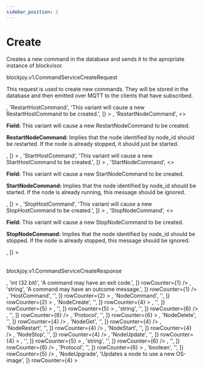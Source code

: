 ```yaml
---
sidebar_position: 2
---
```



# Create

<ApiMethod method="rpc" name="Create" />

Creates a new command in the database and sends it to the apropriate instance of blockvisor.

<ApiMethod method="requests" name="CommandServiceCreateRequest" />

<VersionType>blockjoy.v1.CommandServiceCreateRequest</VersionType>

This request is used to create new commands. They will be stored in the database and then emitted over MQTT to the clients that have subscribed.

<Table>
  <TableHead items={['Field', 'Type', 'Description']} />
  <TableBody>
    <TableBodyRow
      items={[
        <TableCellWithOption text="restart_host" warningInFront="oneof" />,
        'RestartHostCommand',
        'This variant will cause a new RestartHostCommand to be created.',
      ]}
    >
      <TableBodyRow items={['host_id', 'string', '']} rowCounter={1} />
    </TableBodyRow>
    <TableBodyRow
      items={[
        <TableCellWithOption text="restart_node" warningInFront="oneof" />,
        'RestartNodeCommand',
        <>
          <p>
            <strong>Field:</strong> This variant will cause a new
            RestartNodeCommand to be created.
          </p>
          <p>
            <strong>RestartNodeCommand:</strong> Implies that the node
            identified by node_id should be restarted. If the node is already
            stopped, it should just be started.
          </p>
        </>,
      ]}
    >
      <TableBodyRow items={['node_id', 'string', '']} rowCounter={1} />
    </TableBodyRow>
    <TableBodyRow
      items={[
        <TableCellWithOption text="start_host" warningInFront="oneof" />,
        'StartHostCommand',
        'This variant will cause a new StartHostCommand to be created.',
      ]}
    >
      <TableBodyRow items={['host_id', 'string', '']} rowCounter={1} />
    </TableBodyRow>
    <TableBodyRow
      items={[
        <TableCellWithOption text="start_node" warningInFront="oneof" />,
        'StartNodeCommand',
        <>
          <p>
            <strong>Field:</strong> This variant will cause a new
            StartNodeCommand to be created.
          </p>
          <p>
            <strong>StartNodeCommand:</strong> Implies that the node identified
            by node_id should be started. If the node is already running, this
            message should be ignored.
          </p>
        </>,
      ]}
    >
      <TableBodyRow
        items={['node_id', 'string', 'The node to be started.']}
        rowCounter={1}
      />
    </TableBodyRow>
    <TableBodyRow
      items={[
        <TableCellWithOption text="stop_host" warningInFront="oneof" />,
        'StopHostCommand',
        'This variant will cause a new StopHostCommand to be created.',
      ]}
    >
      <TableBodyRow
        items={['host_id', 'string', 'The node to be started.']}
        rowCounter={1}
      />
    </TableBodyRow>
    <TableBodyRow
      items={[
        <TableCellWithOption text="stop_node" warningInFront="oneof" />,
        'StopNodeCommand',
        <>
          <p>
            <strong>Field:</strong> This variant will cause a new
            StopNodeCommand to be created.
          </p>
          <p>
            <strong>StopNodeCommand:</strong> Implies that the node identified
            by node_id should be stopped. If the node is already stopped, this
            message should be ignored.
          </p>
        </>,
      ]}
    >
      <TableBodyRow
        items={['node_id', 'string', 'The node to be stoped.']}
        rowCounter={1}
      />
    </TableBodyRow>
  </TableBody>
</Table>

<CustomCodeBlock codes={codes} />

<ApiMethod method="returns" name="CommandServiceCreateResponse" />

<VersionType>blockjoy.v1.CommandServiceCreateResponse</VersionType>

<Table>
  <TableHead items={['Field', 'Type', 'Description']} />
  <TableBody>
    <TableBodyRow items={['command', 'Command', '']}>
      <TableBodyRow
        items={[
          <TableCellWithOption text="exit_code" warning="optional" />,
          'int (32 bit)',
          'A command may have an exit code.',
        ]}
        rowCounter={1}
      />
      <TableBodyRow
        items={[
          'id',
          'string',
          'Each command has a unique id that identifies it.',
        ]}
        rowCounter={1}
      />
      <TableBodyRow
        items={[
          <TableCellWithOption text="response" warning="optional" />,
          'string',
          'A command may have an outcome message.',
        ]}
        rowCounter={1}
      />
      <TableBodyRow items={['command', '[oneof]', '']} rowCounter={1}>
        <TableBodyRow
          items={[
            <TableCellWithOption text="host" warningInFront="oneof" />,
            'HostCommand',
            '',
          ]}
          rowCounter={2}
        >
          <TableBodyRow
            items={[
              'host_id',
              'string',
              'We don’t do this yet, but it is here for forwards compatibility.',
            ]}
            rowCounter={3}
          />
        </TableBodyRow>
        <TableBodyRow
          items={[
            <TableCellWithOption text="node" warningInFront="oneof" />,
            'NodeCommand',
            '',
          ]}
          rowCounter={2}
        >
          <TableBodyRow
            items={['api_command_id', 'string', '']}
            rowCounter={3}
          />
          <TableBodyRow items={['created_at', 'Timestamp', '']} rowCounter={3}>
            <TableBodyRow
              items={['nanos', 'int (32 bit)', '']}
              rowCounter={4}
            />
            <TableBodyRow
              items={['seconds', 'int (64 bit)', '']}
              rowCounter={4}
            />
          </TableBodyRow>
          <TableBodyRow items={['host_id', 'string', '']} rowCounter={3} />
          <TableBodyRow items={['node_id', 'string', '']} rowCounter={3} />
          <TableBodyRow items={['command', '[oneof]', '']} rowCounter={3}>
            <TableBodyRow
              items={[
                <TableCellWithOption text="create" warningInFront="oneof" />,
                'NodeCreate',
                '',
              ]}
              rowCounter={4}
            >
              <TableBodyRow
                items={['blockchain', 'string', '']}
                rowCounter={5}
              />
              <TableBodyRow items={['gateway', 'string', '']} rowCounter={5} />
              <TableBodyRow
                items={['image', 'ContainerImage', '']}
                rowCounter={5}
              >
                <TableBodyRow
                  items={[
                    'node_type',
                    'NodeType',
                    'snake_cased name of the node type',
                  ]}
                  rowCounter={6}
                >
                  <TableBodyRow
                    items={['NODE_TYPE_UNSPECIFIED', '= 0', '']}
                    rowCounter={7}
                  />
                  <TableBodyRow
                    items={['NODE_TYPE_MINER', '= 1', '']}
                    rowCounter={7}
                  />
                  <TableBodyRow
                    items={['NODE_TYPE_ETL', '= 2', '']}
                    rowCounter={7}
                  />
                  <TableBodyRow
                    items={['NODE_TYPE_VALIDATOR', '= 3', '']}
                    rowCounter={7}
                  />
                  <TableBodyRow
                    items={['NODE_TYPE_API', '= 4', '']}
                    rowCounter={7}
                  />
                  <TableBodyRow
                    items={['NODE_TYPE_ORACLE', '= 5', '']}
                    rowCounter={7}
                  />
                  <TableBodyRow
                    items={['NODE_TYPE_RELAY', '= 6', '']}
                    rowCounter={7}
                  />
                  <TableBodyRow
                    items={['NODE_TYPE_EXECUTION', '= 7', '']}
                    rowCounter={7}
                  />
                  <TableBodyRow
                    items={['NODE_TYPE_BEACON', '= 8', '']}
                    rowCounter={7}
                  />
                  <TableBodyRow
                    items={['NODE_TYPE_MEVBOOST', '= 9', '']}
                    rowCounter={7}
                  />
                  <TableBodyRow
                    items={['NODE_TYPE_NODE', '= 10', '']}
                    rowCounter={7}
                  />
                  <TableBodyRow
                    items={['NODE_TYPE_FULLNODE', '= 11', '']}
                    rowCounter={7}
                  />
                  <TableBodyRow
                    items={['NODE_TYPE_LIGHTNODE', '= 12', '']}
                    rowCounter={7}
                  />
                </TableBodyRow>
                <TableBodyRow
                  items={[
                    'node_version',
                    'string',
                    'semantic version string of the node type version',
                  ]}
                  rowCounter={6}
                />
                <TableBodyRow
                  items={[
                    'protocol',
                    'string',
                    'snake_cased name of the blockchain',
                  ]}
                  rowCounter={6}
                />
                <TableBodyRow
                  items={[
                    'status',
                    'ContainerImageStatus',
                    'Define config status',
                  ]}
                  rowCounter={6}
                >
                  <TableBodyRow
                    items={['CONTAINER_IMAGE_STATUS_UNSPECIFIED', '= 0', '']}
                    rowCounter={7}
                  />
                  <TableBodyRow
                    items={['CONTAINER_IMAGE_STATUS_DEVELOPMENT', '= 1', '']}
                    rowCounter={7}
                  />
                  <TableBodyRow
                    items={['CONTAINER_IMAGE_STATUS_UNSTABLE', '= 2', '']}
                    rowCounter={7}
                  />
                  <TableBodyRow
                    items={['CONTAINER_IMAGE_STATUS_STABLE', '= 3', '']}
                    rowCounter={7}
                  />
                </TableBodyRow>
                <TableBodyRow items={['ip', 'string', '']} rowCounter={6} />
                <TableBodyRow items={['name', 'string', '']} rowCounter={6} />
              </TableBodyRow>
              <TableBodyRow items={['ip', 'string', '']} rowCounter={5} />
              <TableBodyRow items={['name', 'string', '']} rowCounter={5} />
              <TableBodyRow
                items={['node_type', 'NodeType', '']}
                rowCounter={5}
              >
                <TableBodyRow
                  items={['NODE_TYPE_UNSPECIFIED', '= 0', '']}
                  rowCounter={6}
                />
                <TableBodyRow
                  items={['NODE_TYPE_MINER', '= 1', '']}
                  rowCounter={6}
                />
                <TableBodyRow
                  items={['NODE_TYPE_ETL', '= 2', '']}
                  rowCounter={6}
                />
                <TableBodyRow
                  items={['NODE_TYPE_VALIDATOR', '= 3', '']}
                  rowCounter={6}
                />
                <TableBodyRow
                  items={['NODE_TYPE_API', '= 4', '']}
                  rowCounter={6}
                />
                <TableBodyRow
                  items={['NODE_TYPE_ORACLE', '= 5', '']}
                  rowCounter={6}
                />
                <TableBodyRow
                  items={['NODE_TYPE_RELAY', '= 6', '']}
                  rowCounter={6}
                />
                <TableBodyRow
                  items={['NODE_TYPE_EXECUTION', '= 7', '']}
                  rowCounter={6}
                />
                <TableBodyRow
                  items={['NODE_TYPE_BEACON', '= 8', '']}
                  rowCounter={6}
                />
                <TableBodyRow
                  items={['NODE_TYPE_MEVBOOST', '= 9', '']}
                  rowCounter={6}
                />
                <TableBodyRow
                  items={['NODE_TYPE_NODE', '= 10', '']}
                  rowCounter={6}
                />
                <TableBodyRow
                  items={['NODE_TYPE_FULLNODE', '= 11', '']}
                  rowCounter={6}
                />
                <TableBodyRow
                  items={['NODE_TYPE_LIGHTNODE', '= 12', '']}
                  rowCounter={6}
                />
              </TableBodyRow>
              <TableBodyRow
                items={[
                  'properties',
                  <TableCellWithOption text="Parameter" info="repeated" />,
                  '',
                ]}
                rowCounter={5}
              >
                <TableBodyRow items={['name', 'string', '']} rowCounter={6} />
                <TableBodyRow items={['value', 'string', '']} rowCounter={6} />
              </TableBodyRow>
              <TableBodyRow
                items={[
                  'rules',
                  <TableCellWithOption text="Rule" info="repeated" />,
                  '',
                ]}
                rowCounter={5}
              >
                <TableBodyRow items={['action', 'Action', '']} rowCounter={6}>
                  <TableBodyRow
                    items={['ACTION_UNSPECIFIED', '= 0', '']}
                    rowCounter={7}
                  />
                  <TableBodyRow
                    items={['ACTION_ALLOW', '= 1', '']}
                    rowCounter={7}
                  />
                  <TableBodyRow
                    items={['ACTION_DENY', '= 2', '']}
                    rowCounter={7}
                  />
                  <TableBodyRow
                    items={['ACTION_REJECT', '= 3', '']}
                    rowCounter={7}
                  />
                </TableBodyRow>
                <TableBodyRow
                  items={['direction', 'Direction', '']}
                  rowCounter={6}
                >
                  <TableBodyRow
                    items={['DIRECTION_UNSPECIFIED', '= 0', '']}
                    rowCounter={7}
                  />
                  <TableBodyRow
                    items={['DIRECTION_OUT', '= 1', '']}
                    rowCounter={7}
                  />
                  <TableBodyRow
                    items={['DIRECTION_IN', '= 2', '']}
                    rowCounter={7}
                  />
                </TableBodyRow>
                <TableBodyRow
                  items={[
                    <TableCellWithOption text="ips" warning="optional" />,
                    'string',
                    '',
                  ]}
                  rowCounter={6}
                />
                <TableBodyRow items={['name', 'string', '']} rowCounter={6} />
                <TableBodyRow
                  items={[
                    'ports',
                    <TableCellWithOption
                      text="unsigned int (32 bit)"
                      info="repeated"
                    />,
                    '',
                  ]}
                  rowCounter={6}
                />
                <TableBodyRow
                  items={[
                    <TableCellWithOption text="protocol" warning="optional" />,
                    'Protocol',
                    '',
                  ]}
                  rowCounter={6}
                >
                  <TableBodyRow
                    items={['PROTOCOL_UNSPECIFIED', '= 0', '']}
                    rowCounter={7}
                  />
                  <TableBodyRow
                    items={['PROTOCOL_TCP', '= 1', '']}
                    rowCounter={7}
                  />
                  <TableBodyRow
                    items={['PROTOCOL_UDP', '= 2', '']}
                    rowCounter={7}
                  />
                  <TableBodyRow
                    items={['PROTOCOL_BOTH', '= 3', '']}
                    rowCounter={7}
                  />
                </TableBodyRow>
              </TableBodyRow>
              <TableBodyRow
                items={['self_update', 'boolean', '']}
                rowCounter={5}
              />
            </TableBodyRow>
            <TableBodyRow
              items={[
                <TableCellWithOption text="delete" warningInFront="oneof" />,
                'NodeDelete',
                '',
              ]}
              rowCounter={4}
            />
            <TableBodyRow
              items={[
                <TableCellWithOption text="info_get" warningInFront="oneof" />,
                'NodeGet',
                '',
              ]}
              rowCounter={4}
            />
            <TableBodyRow
              items={[
                <TableCellWithOption text="restart" warningInFront="oneof" />,
                'NodeRestart',
                '',
              ]}
              rowCounter={4}
            />
            <TableBodyRow
              items={[
                <TableCellWithOption text="start" warningInFront="oneof" />,
                'NodeStart',
                '',
              ]}
              rowCounter={4}
            />
            <TableBodyRow
              items={[
                <TableCellWithOption text="stop" warningInFront="oneof" />,
                'NodeStop',
                '',
              ]}
              rowCounter={4}
            />
            <TableBodyRow
              items={[
                <TableCellWithOption text="update" warningInFront="oneof" />,
                'NodeUpdate',
                '',
              ]}
              rowCounter={4}
            >
              <TableBodyRow
                items={[
                  'rules',
                  <TableCellWithOption text="Rule" info="repeated" />,
                  '',
                ]}
                rowCounter={5}
              >
                <TableBodyRow items={['action', 'Action', '']} rowCounter={6}>
                  <TableBodyRow
                    items={['ACTION_UNSPECIFIED', '= 0', '']}
                    rowCounter={7}
                  />
                  <TableBodyRow
                    items={['ACTION_ALLOW', '= 1', '']}
                    rowCounter={7}
                  />
                  <TableBodyRow
                    items={['ACTION_DENY', '= 2', '']}
                    rowCounter={7}
                  />
                  <TableBodyRow
                    items={['ACTION_REJECT', '= 3', '']}
                    rowCounter={7}
                  />
                </TableBodyRow>
                <TableBodyRow
                  items={['direction', 'Direction', '']}
                  rowCounter={6}
                >
                  <TableBodyRow
                    items={['DIRECTION_UNSPECIFIED', '= 0', '']}
                    rowCounter={7}
                  />
                  <TableBodyRow
                    items={['DIRECTION_OUT', '= 1', '']}
                    rowCounter={7}
                  />
                  <TableBodyRow
                    items={['DIRECTION_IN', '= 2', '']}
                    rowCounter={7}
                  />
                </TableBodyRow>
                <TableBodyRow
                  items={[
                    <TableCellWithOption text="ips" warning="optional" />,
                    'string',
                    '',
                  ]}
                  rowCounter={6}
                />
                <TableBodyRow items={['name', 'string', '']} rowCounter={6} />
                <TableBodyRow
                  items={[
                    'ports',
                    <TableCellWithOption
                      text="unsigned int (32 bit)"
                      info="repeated"
                    />,
                    '',
                  ]}
                  rowCounter={6}
                />
                <TableBodyRow
                  items={[
                    <TableCellWithOption text="protocol" warning="optional" />,
                    'Protocol',
                    '',
                  ]}
                  rowCounter={6}
                >
                  <TableBodyRow
                    items={['PROTOCOL_UNSPECIFIED', '= 0', '']}
                    rowCounter={7}
                  />
                  <TableBodyRow
                    items={['PROTOCOL_TCP', '= 1', '']}
                    rowCounter={7}
                  />
                  <TableBodyRow
                    items={['PROTOCOL_UDP', '= 2', '']}
                    rowCounter={7}
                  />
                  <TableBodyRow
                    items={['PROTOCOL_BOTH', '= 3', '']}
                    rowCounter={7}
                  />
                </TableBodyRow>
              </TableBodyRow>
              <TableBodyRow
                items={[
                  <TableCellWithOption text="self_update" warning="optional" />,
                  'boolean',
                  '',
                ]}
                rowCounter={5}
              />
            </TableBodyRow>
            <TableBodyRow
              items={[
                <TableCellWithOption text="upgrade" warningInFront="oneof" />,
                'NodeUpgrade',
                'Updates a node to use a new OS-image',
              ]}
              rowCounter={4}
            >
              <TableBodyRow
                items={['image', 'ContainerImage', '']}
                rowCounter={5}
              >
                <TableBodyRow
                  items={[
                    'node_type',
                    'NodeType',
                    'snake_cased name of the node type',
                  ]}
                  rowCounter={6}
                >
                  <TableBodyRow
                    items={['NODE_TYPE_UNSPECIFIED', '= 0', '']}
                    rowCounter={7}
                  />
                  <TableBodyRow
                    items={['NODE_TYPE_MINER', '= 1', '']}
                    rowCounter={7}
                  />
                  <TableBodyRow
                    items={['NODE_TYPE_ETL', '= 2', '']}
                    rowCounter={7}
                  />
                  <TableBodyRow
                    items={['NODE_TYPE_VALIDATOR', '= 3', '']}
                    rowCounter={7}
                  />
                  <TableBodyRow
                    items={['NODE_TYPE_API', '= 4', '']}
                    rowCounter={7}
                  />
                  <TableBodyRow
                    items={['NODE_TYPE_ORACLE', '= 5', '']}
                    rowCounter={7}
                  />
                  <TableBodyRow
                    items={['NODE_TYPE_RELAY', '= 6', '']}
                    rowCounter={7}
                  />
                  <TableBodyRow
                    items={['NODE_TYPE_EXECUTION', '= 7', '']}
                    rowCounter={7}
                  />
                  <TableBodyRow
                    items={['NODE_TYPE_BEACON', '= 8', '']}
                    rowCounter={7}
                  />
                  <TableBodyRow
                    items={['NODE_TYPE_MEVBOOST', '= 9', '']}
                    rowCounter={7}
                  />
                  <TableBodyRow
                    items={['NODE_TYPE_NODE', '= 10', '']}
                    rowCounter={7}
                  />
                  <TableBodyRow
                    items={['NODE_TYPE_FULLNODE', '= 11', '']}
                    rowCounter={7}
                  />
                  <TableBodyRow
                    items={['NODE_TYPE_LIGHTNODE', '= 12', '']}
                    rowCounter={7}
                  />
                </TableBodyRow>
                <TableBodyRow
                  items={[
                    'node_version',
                    'string',
                    'semantic version string of the node type version',
                  ]}
                  rowCounter={6}
                />
                <TableBodyRow
                  items={[
                    'protocol',
                    'string',
                    'snake_cased name of the blockchain',
                  ]}
                  rowCounter={6}
                />
                <TableBodyRow
                  items={[
                    'status',
                    'ContainerImageStatus',
                    'Define config status',
                  ]}
                  rowCounter={6}
                >
                  <TableBodyRow
                    items={['CONTAINER_IMAGE_STATUS_UNSPECIFIED', '= 0', '']}
                    rowCounter={7}
                  />
                  <TableBodyRow
                    items={['CONTAINER_IMAGE_STATUS_DEVELOPMENT', '= 1', '']}
                    rowCounter={7}
                  />
                  <TableBodyRow
                    items={['CONTAINER_IMAGE_STATUS_UNSTABLE', '= 2', '']}
                    rowCounter={7}
                  />
                  <TableBodyRow
                    items={['CONTAINER_IMAGE_STATUS_STABLE', '= 3', '']}
                    rowCounter={7}
                  />
                </TableBodyRow>
              </TableBodyRow>
            </TableBodyRow>
          </TableBodyRow>
        </TableBodyRow>
      </TableBodyRow>
    </TableBodyRow>
  </TableBody>
</Table>
